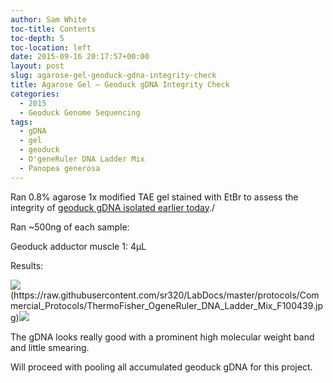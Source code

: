 ```yaml
---
author: Sam White
toc-title: Contents
toc-depth: 5
toc-location: left
date: 2015-09-16 20:17:57+00:00
layout: post
slug: agarose-gel-geoduck-gdna-integrity-check
title: Agarose Gel – Geoduck gDNA Integrity Check
categories:
  - 2015
  - Geoduck Genome Sequencing
tags:
  - gDNA
  - gel
  - geoduck
  - O'geneRuler DNA Ladder Mix
  - Panopea generosa
---
```


Ran 0.8% agarose 1x modified TAE gel stained with EtBr to assess the integrity of [geoduck gDNA isolated earlier today](https://robertslab.github.io/sams-notebook/posts/2015/2015-09-16-genomic-dna-isolation-geoduck-adductor-muscle-foot-4/)./

Ran ~500ng of each sample:

Geoduck adductor muscle 1: 4μL



Results:



![](https://raw.githubusercontent.com/sr320/LabDocs/master/protocols/Commercial_Protocols/ThermoFisher_OgeneRuler_DNA_Ladder_Mix_F100439.jpg)(https://raw.githubusercontent.com/sr320/LabDocs/master/protocols/Commercial_Protocols/ThermoFisher_OgeneRuler_DNA_Ladder_Mix_F100439.jpg)[![](http://eagle.fish.washington.edu/Arabidopsis/20150916_gel_gDNA_geoduck.jpg)](http://eagle.fish.washington.edu/Arabidopsis/20150916_gel_gDNA_geoduck.jpg)





The gDNA looks really good with a prominent high molecular weight band and little smearing.

Will proceed with pooling all accumulated geoduck gDNA for this project.
